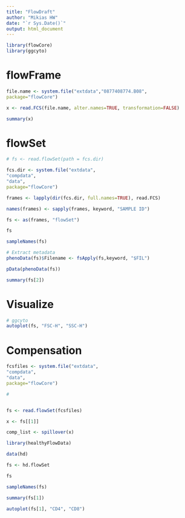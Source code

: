 ```yaml
---
title: "FlowDraft"
author: "Mikias HW"
date: "`r Sys.Date()`"
output: html_document
---
```


```r
library(flowCore)
library(ggcyto)
```

# flowFrame
```r
file.name <- system.file("extdata","0877408774.B08",
package="flowCore")

x <- read.FCS(file.name, alter.names=TRUE, transformation=FALSE)

summary(x)
```

# flowSet
```r
# fs <- read.flowSet(path = fcs.dir)

fcs.dir <- system.file("extdata",
"compdata",
"data",
package="flowCore")

frames <- lapply(dir(fcs.dir, full.names=TRUE), read.FCS)

names(frames) <- sapply(frames, keyword, "SAMPLE ID")

fs <- as(frames, "flowSet")

fs

sampleNames(fs)

# Extract metadata
phenoData(fs)$Filename <- fsApply(fs,keyword, "$FIL")

pData(phenoData(fs))

summary(fs[2])
```

# Visualize
```r
# ggcyto
autoplot(fs, "FSC-H", "SSC-H")

```

# Compensation
```r
fcsfiles <- system.file("extdata",
"compdata",
"data",
package="flowCore")

# 


fs <- read.flowSet(fcsfiles)

x <- fs[[1]]

comp_list <- spillover(x)
```

```r
library(healthyFlowData)

data(hd)

fs <- hd.flowSet

fs

sampleNames(fs)

summary(fs[1])

autoplot(fs[1], "CD4", "CD8")


```




